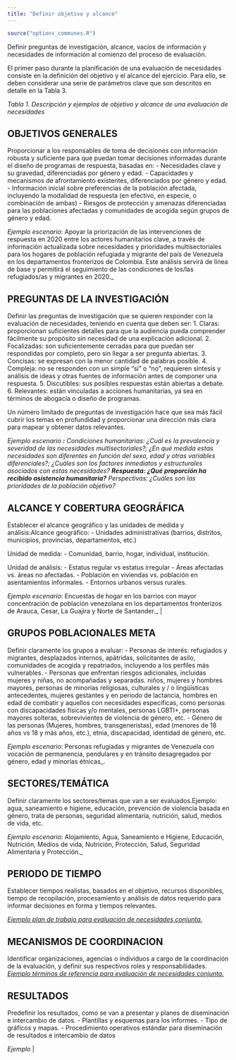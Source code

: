 ```yaml
---
title: "Definir objetivo y alcance"
---
```


```r
source("options_communes.R")
```


<div class="important">
Definir preguntas de investigación, alcance, vacíos de información y necesidades de información al comienzo del proceso de evaluación.
</div>
 

El primer paso durante la planificación de una evaluación de necesidades consiste en la definición del objetivo y el alcance del ejercicio. Para ello, se deben considerar una serie de parámetros clave que son descritos en detalle en la Tabla 3.

_Tabla 1. Descripción y ejemplos de objetivo y alcance de una evaluación de necesidades_

## OBJETIVOS GENERALES

Proporcionar a los responsables de toma de decisiones con información robusta y suficiente para que puedan tomar decisiones informadas durante el diseño de programas de respuesta, basadas en:
- Necesidades clave y su gravedad, diferenciadas por género y edad.
- Capacidades y mecanismos de afrontamiento existentes, diferenciados por género y edad.
- Información inicial sobre preferencias de la población afectada, incluyendo la modalidad de respuesta (en efectivo, en especie, o combinación de ambas)
- Riesgos de protección y amenazas diferenciadas para las poblaciones afectadas y comunidades de acogida según grupos de género y edad.

_Ejemplo escenario_: Apoyar la priorización de las intervenciones de respuesta en 2020 entre los actores humanitarios clave, a través de información actualizada sobre necesidades y prioridades multisectoriales para los hogares de población refugiada y migrante del país de Venezuela en los departamentos fronterizos de Colombia. Este análisis servirá de línea de base y permitirá el seguimiento de las condiciones de los/las refugiados/as y migrantes en 2020._

## PREGUNTAS DE LA INVESTIGACIÓN

Definir las preguntas de investigación que se quieren responder con la evaluación de necesidades, teniendo en cuenta que deben ser:
1. Claras: proporcionan suficientes detalles para que la audiencia pueda comprender fácilmente su propósito sin necesidad de una explicación adicional.
2. Focalizadas: son suficientemente cerradas para que puedan ser respondidas por completo, pero sin llegar a ser pregunta abiertas.
3. Concisas: se expresan con la menor cantidad de palabras posible.
4. Compleja: no se responden con un simple "sí" o "no", requieren síntesis y análisis de ideas y otras fuentes de información antes de componer una respuesta.
5. Discutibles: sus posibles respuestas están abiertas a debate.
6. Relevantes: están vinculadas a acciones humanitarias, ya sea en términos de abogacía o diseño de programas.

Un número limitado de preguntas de investigación hace que sea más fácil cubrir los temas en profundidad y proporcionar una dirección más clara para mapear y obtener datos relevantes.

_Ejemplo escenario __:__ Condiciones humanitarias: ¿Cuál es la prevalencia y severidad de las necesidades multisectoriales?; ¿En qué medida estas necesidades son diferentes en función del sexo, edad y otras variables diferenciales?; ¿Cuáles son los factores inmediatos y estructurales asociados con estas necesidades? __Respuesta: ¿Qué proporción ha recibido asistencia humanitaria?__ Perspectivas: ¿Cuáles son las prioridades de la población objetivo?_

## ALCANCE Y COBERTURA GEOGRÁFICA

Establecer el alcance geográfico y las unidades de medida y análisis:Alcance geográfico:
- Unidades administrativas (barrios, distritos, municipios, provincias, departamentos, etc.)

Unidad de medida:
- Comunidad, barrio, hogar, individual, institución.

Unidad de análisis:
- Estatus regular vs estatus irregular
- Áreas afectadas vs. áreas no afectadas.
- Población en viviendas vs. población en asentamientos informales.
- Entornos urbanos versus rurales.

_Ejemplo escenario_: Encuestas de hogar en los barrios con mayor concentración de población venezolana en los departamentos fronterizos de Arauca, Cesar, La Guajira y Norte de Santander._ |

## GRUPOS POBLACIONALES META

Definir claramente los grupos a evaluar:
- Personas de interés: refugiados y migrantes, desplazados internos, apátridas, solicitantes de asilo, comunidades de acogida y repatriados, incluyendo a los perfiles más vulnerables.
- Personas que enfrentan riesgos adicionales, incluidas mujeres y niñas, no acompañadas y separadas. niños, mujeres y hombres mayores, personas de minorías religiosas, culturales y / o lingüísticas antecedentes, mujeres gestantes y en periodo de lactancia, hombres en edad de combatir y aquellos con necesidades específicas, como personas con discapacidades físicas y/o mentales, personas LGBTI+, personas mayores solteras, sobrevivientes de violencia de género, etc.
- Género de las personas (Mujeres, hombres, transgeneristas), edad (menores de 18 años vs 18 y más años, etc.), etnia, discapacidad, identidad de género, etc.

_Ejemplo escenario_: Personas refugiadas y migrantes de Venezuela con vocación de permanencia, pendulares y en tránsito desagregados por género, edad y minorías étnicas_.

## SECTORES/TEMÁTICA

Definir claramente los sectores/temas que van a ser evaluados.Ejemplo: agua, saneamiento e higiene, educación, prevención de violencia basada en género, trata de personas, seguridad alimentaria, nutrición, salud, medios de vida, etc.

_Ejemplo escenario_: Alojamiento, Agua, Saneamiento e Higiene, Educación, Nutrición, Medios de vida, Nutrición, Protección, Salud, Seguridad Alimentaria y Protección._

## PERIODO DE TIEMPO
Establecer tiempos realistas, basados en el objetivo, recursos disponibles, tiempo de recopilación, procesamiento y análisis de datos requerido para informar decisiones en forma y tiempos relevantes.

[_Ejemplo plan de trabajo para evaluación de necesidades conjunta._](https://drive.google.com/open?id=1fXTt2DqTO1mtPqX4CWSCzDnWhfZb8CLO)

## MECANISMOS DE COORDINACION

Identificar organizaciones, agencias o individuos a cargo de la coordinación de la evaluación, y definir sus respectivos roles y responsabilidades.
[_Ejemplo términos de referencia para evaluación de necesidades conjunta._](https://drive.google.com/open?id=1z1ord6BKHVjbSZKsiFJAJTQrYPCRxKvU)

## RESULTADOS

Predefinir los resultados, como se van a presentar y planes de diseminación e intercambio de datos.
- Plantillas y esquemas para los informes.
- Tipo de gráficos y mapas.
- Procedimiento operativos estándar para diseminación de resultados e intercambio de datos

_Ejemplo_ |
